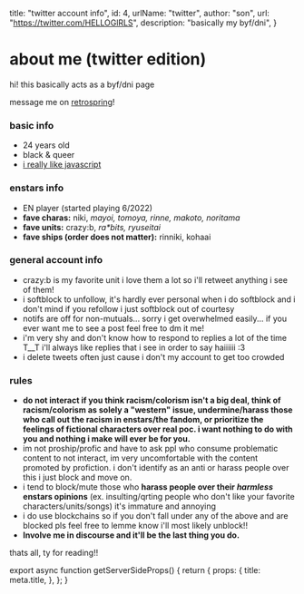 
  title: "twitter account info",
  id: 4,
  urlName: "twitter",
  author: "son",
  url: "https://twitter.com/HELLOGlRLS",
  description: "basically my byf/dni",
}

# about me (twitter edition)

hi! this basically acts as a byf/dni page

message me on [retrospring](https://retrospring.net/@hellogirls)!

### basic info
- 24 years old
- black & queer
- [i really like javascript](https://hellogirls.info/projects)

### enstars info

- EN player (started playing 6/2022)
- **fave charas:** niki, *mayoi, tomoya, rinne, makoto, noritama*
- **fave units:** crazy:b, *ra\*bits, ryuseitai*
- **fave ships (order does not matter):** rinniki, kohaai

### general account info

- crazy:b is my favorite unit i love them a lot so i'll retweet anything i see of them!
- i softblock to unfollow, it's hardly ever personal when i do softblock and i don't mind if you refollow i just softblock out of courtesy
- notifs are off for non-mutuals... sorry i get overwhelmed easily... if you ever want me to see a post feel free to dm it me! 
- i'm very shy and don't know how to respond to replies a lot of the time T__T i'll always like replies that i see in order to say haiiiiii :3
- i delete tweets often just cause i don't my account to get too crowded

### rules 

- **do not interact if you think racism/colorism isn't a big deal, think of racism/colorism as solely a "western" issue, undermine/harass those who call out the racism in enstars/the fandom, or prioritize the feelings of fictional characters over real poc. i want nothing to do with you and nothing i make will ever be for you.**
- im not proship/profic and have to ask ppl who consume problematic content to not interact, im very uncomfortable with the content promoted by profiction. i don't identify as an anti or harass people over this i just block and move on.
- i tend to block/mute those who **harass people over their *harmless* enstars opinions** (ex. insulting/qrting people who don't like your favorite characters/units/songs) it's immature and annoying
- i do use blockchains so if you don't fall under any of the above and are blocked pls feel free to lemme know i'll most likely unblock!!
- **Involve me in discourse and it'll be the last thing you do.**

thats all, ty for reading!!

<CardCG src="https://static.wikia.nocookie.net/ensemble-stars/images/8/8a/%28Alluring_Fairytale%29_Niki_Shiina_CG2.png" alt="cute niki :3" />


export async function getServerSideProps() {
  return {
    props: {
      title: meta.title,
    },
  };
}
